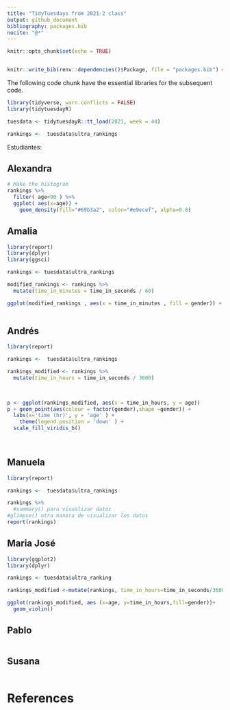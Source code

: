 ```yaml
---
title: "TidyTuesdays from 2021-2 class"
output: github_document
bibliography: packages.bib
nocite: "@*"
---
```


```r
knitr::opts_chunk$set(echo = TRUE)


knitr::write_bib(renv::dependencies()$Package, file = "packages.bib") # Line to write the all packages references in a file called packages.bib
```

The following code chunk have the essential libraries for the subsequent code.
```r
library(tidyverse, warn.conflicts = FALSE)
library(tidytuesdayR)

tuesdata <- tidytuesdayR::tt_load(2021, week = 44)

rankings <-  tuesdata$ultra_rankings
```
 
 Estudiantes:

## Alexandra

```r
# Make the histogram
rankings %>%
  filter( age<90 ) %>%
  ggplot( aes(x=age)) +
    geom_density(fill="#69b3a2", color="#e9ecef", alpha=0.8)
```


## Amalia

```r
library(report)
library(dplyr)
library(ggsci)

rankings <- tuesdata$ultra_rankings

modified_rankings <- rankings %>%
  mutate(time_in_minutes = time_in_seconds / 60)

ggplot(modified_rankings , aes(x = time_in_minutes , fill = gender)) + geom_density(data = modified_rankings , alpha = 0.6) + theme_minimal() + labs(x = "Time in minutes", y = "Gender") + theme( legend.position = "left" , legend.title = element_blank()) + ggtitle("Proggress of gender vs time") + scale_fill_tron()
 
```

## Andrés

```r

library(report)

rankings <-  tuesdata$ultra_rankings

rankings_modified <- rankings %>%
  mutate(time_in_hours = time_in_seconds / 3600)

  

p <- ggplot(rankings_modified, aes(x = time_in_hours, y = age))  
p + geom_point(aes(colour = factor(gender),shape =gender)) +
  labs(x='time (hr)', y = 'age' ) +
    theme(legend.position = 'down' ) +
  scale_fill_viridis_b()
 
 
```

## Manuela

```r
library(report)

rankings <-  tuesdata$ultra_rankings

rankings %>%
  #summary() para visualizar datos
#glimpse() otra manera de visualizar los datos
report(rankings)
```

## Maria José

```r
library(ggplot2)
library(dplyr)

rankings <- tuesdata$ultra_ranking

rankings_modified <-mutate(rankings, time_in_hours=time_in_seconds/3600)

ggplot(rankings_modified, aes (x=age, y=time_in_hours,fill=gender))+
  geom_violin()


```

## Pablo

```r

```

## Susana

```r

```

# References